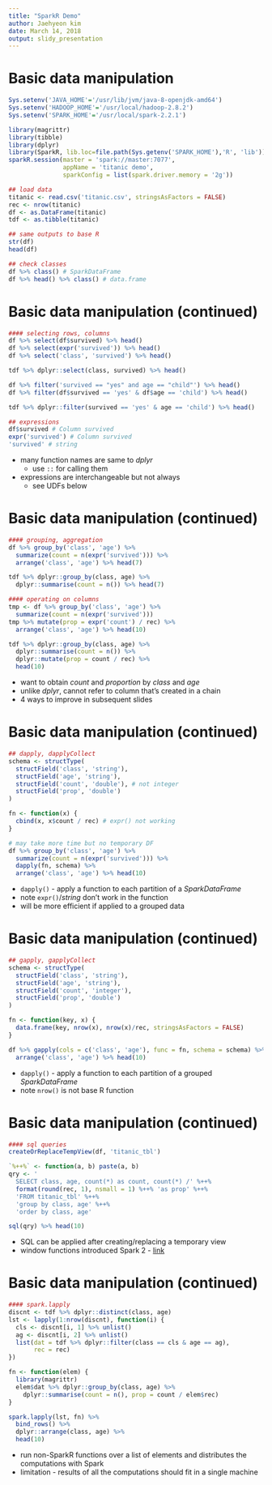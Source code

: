 ```yaml
---
title: "SparkR Demo"
author: Jaehyeon kim
date: March 14, 2018
output: slidy_presentation
---
```


# Basic data manipulation

```r
Sys.setenv('JAVA_HOME'='/usr/lib/jvm/java-8-openjdk-amd64')
Sys.setenv('HADOOP_HOME'='/usr/local/hadoop-2.8.2')
Sys.setenv('SPARK_HOME'='/usr/local/spark-2.2.1')

library(magrittr)
library(tibble)
library(dplyr)
library(SparkR, lib.loc=file.path(Sys.getenv('SPARK_HOME'),'R', 'lib'))
sparkR.session(master = 'spark://master:7077', 
               appName = 'titanic demo',
               sparkConfig = list(spark.driver.memory = '2g'))

## load data
titanic <- read.csv('titanic.csv', stringsAsFactors = FALSE)
rec <- nrow(titanic)
df <- as.DataFrame(titanic)
tdf <- as.tibble(titanic)

## same outputs to base R
str(df)
head(df)

## check classes
df %>% class() # SparkDataFrame
df %>% head() %>% class() # data.frame
```

# Basic data manipulation (continued)

```r
#### selecting rows, columns
df %>% select(df$survived) %>% head()
df %>% select(expr('survived')) %>% head()
df %>% select('class', 'survived') %>% head()

tdf %>% dplyr::select(class, survived) %>% head()

df %>% filter('survived == "yes" and age == "child"') %>% head()
df %>% filter(df$survived == 'yes' & df$age == 'child') %>% head()

tdf %>% dplyr::filter(survived == 'yes' & age == 'child') %>% head()

## expressions
df$survived # Column survived
expr('survived') # Column survived
'survived' # string
```

- many function names are same to _dplyr_
    + use `::` for calling them
- expressions are interchangeable but not always
    + see UDFs below

# Basic data manipulation (continued)

```r
#### grouping, aggregation
df %>% group_by('class', 'age') %>%
  summarize(count = n(expr('survived'))) %>%
  arrange('class', 'age') %>% head(7)

tdf %>% dplyr::group_by(class, age) %>%
  dplyr::summarise(count = n()) %>% head(7)

#### operating on columns
tmp <- df %>% group_by('class', 'age') %>%
  summarize(count = n(expr('survived')))
tmp %>% mutate(prop = expr('count') / rec) %>% 
  arrange('class', 'age') %>% head(10)

tdf %>% dplyr::group_by(class, age) %>%
  dplyr::summarise(count = n()) %>% 
  dplyr::mutate(prop = count / rec) %>%
  head(10)
```

- want to obtain _count_ and _proportion_ by _class_ and _age_
- unlike _dplyr_, cannot refer to column that's created in a chain
- 4 ways to improve in subsequent slides

# Basic data manipulation (continued)

```r
## dapply, dapplyCollect
schema <- structType(
  structField('class', 'string'),
  structField('age', 'string'),
  structField('count', 'double'), # not integer
  structField('prop', 'double')
)

fn <- function(x) {
  cbind(x, x$count / rec) # expr() not working
}

# may take more time but no temporary DF
df %>% group_by('class', 'age') %>%
  summarize(count = n(expr('survived'))) %>%
  dapply(fn, schema) %>%
  arrange('class', 'age') %>% head(10)
```

- `dapply()` - apply a function to each partition of a _SparkDataFrame_
- note `expr()`/_string_ don't work in the function
- will be more efficient if applied to a grouped data

# Basic data manipulation (continued)

```r
## gapply, gapplyCollect
schema <- structType(
  structField('class', 'string'),
  structField('age', 'string'),
  structField('count', 'integer'),
  structField('prop', 'double')
)

fn <- function(key, x) {
  data.frame(key, nrow(x), nrow(x)/rec, stringsAsFactors = FALSE)
}

df %>% gapply(cols = c('class', 'age'), func = fn, schema = schema) %>%
  arrange('class', 'age') %>% head(10)
```

- `dapply()` - apply a function to each partition of a grouped _SparkDataFrame_
- note `nrow()` is not base R function

# Basic data manipulation (continued)

```r
#### sql queries
createOrReplaceTempView(df, 'titanic_tbl')

`%++%` <- function(a, b) paste(a, b)
qry <- '
  SELECT class, age, count(*) as count, count(*) /' %++% 
  format(round(rec, 1), nsmall = 1) %++% 'as prop' %++%
  'FROM titanic_tbl' %++%
  'group by class, age' %++%
  'order by class, age'

sql(qry) %>% head(10)
```

- SQL can be applied after creating/replacing a temporary view
- window functions introduced Spark 2 - [link](https://databricks.com/blog/2015/07/15/introducing-window-functions-in-spark-sql.html)

# Basic data manipulation (continued)

```r
#### spark.lapply
discnt <- tdf %>% dplyr::distinct(class, age)
lst <- lapply(1:nrow(discnt), function(i) {
  cls <- discnt[i, 1] %>% unlist()
  ag <- discnt[i, 2] %>% unlist()
  list(dat = tdf %>% dplyr::filter(class == cls & age == ag),
       rec = rec)
})

fn <- function(elem) {
  library(magrittr)
  elem$dat %>% dplyr::group_by(class, age) %>%
    dplyr::summarise(count = n(), prop = count / elem$rec)
}

spark.lapply(lst, fn) %>%
  bind_rows() %>%
  dplyr::arrange(class, age) %>%
  head(10)
```

- run non-SparkR functions over a list of elements and distributes the computations with Spark
- limitation - results of all the computations should fit in a single machine
